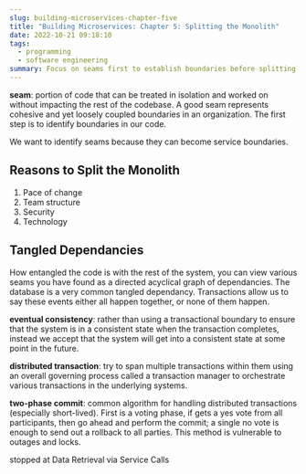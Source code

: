 ```yaml
---
slug: building-microservices-chapter-five
title: "Building Microservices: Chapter 5: Splitting the Monolith"
date: 2022-10-21 09:18:10
tags:
  - programming
  - software engineering
summary: Focus on seams first to establish boundaries before splitting a monolith
---
```

**﻿seam**: portion of code that can be treated in isolation and worked on without impacting the rest of the codebase. A good seam represents cohesive and yet loosely coupled boundaries in an organization. The first step is to identify boundaries in our code.

W﻿e want to identify seams because they can become service boundaries.

## Reasons to Split the Monolith
1. Pace of change 
2. Team structure
3. Security
4. Technology

## Tangled Dependancies
How entangled the code is with the rest of the system, you can view various seams you have found as a directed acyclical graph of dependancies. The database is a very common tangled dependancy. Transactions allow us to say these events either all happen together, or none of them happen. 

**eventual consistency**: rather than using a transactional boundary to ensure that the system is in a consistent state when the transaction completes, instead we accept that the system will get into a consistent state at some point in the future.

**distributed transaction**: try to span multiple transactions within them using an overall governing process called a transaction manager to orchestrate various transactions in the underlying systems.

**two-phase commit**: common algorithm for handling distributed transactions (especially short-lived). First is a voting phase, if gets a yes vote from all participants, then go ahead and perform the commit; a single no vote is enough to send out a rollback to all parties. This method is vulnerable to outages and locks.

s﻿topped at Data Retrieval via Service Calls